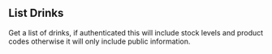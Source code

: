 ## List Drinks

Get a list of drinks, if authenticated this will include stock levels and product codes otherwise it will only include public information.